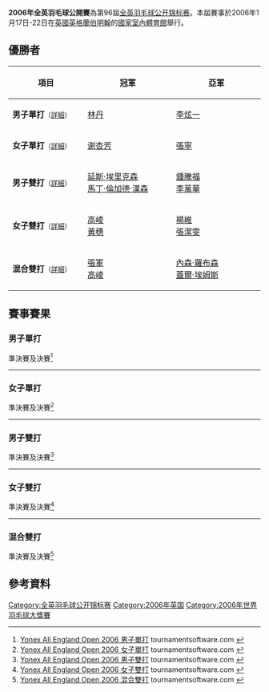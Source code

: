 {{noteTA|G1=Badminton}}
{{infobox badminton event
|name           = 2006年全英羽毛球超級賽
|image          =
|size           = 
|caption        =
|dates          = 2006年1月17日－1月22日
|number_edition = 第96屆
|level          = 
|prize_money    = 
|other          =
|location       = {{ENG}}[[伯明翰|伯明翰]]
|venue          = [[國家室內體育館|國家室內體育館]]
|previous       = 2005年全英羽毛球公開賽
|next           = 2007年全英羽毛球超級賽
}}
'''2006年全英羽毛球公開賽'''為第96屆[[全英羽毛球公开锦标赛|全英羽毛球公开锦标赛]]。本屆賽事於2006年1月17日-22日在[[英國|英國]][[英格蘭|英格蘭]][[伯明翰|伯明翰]]的[[國家室內體育館|國家室內體育館]]舉行。

== 優勝者 ==
{| class=wikitable style="font-size:small"
!width="200"|項目
!width="250"|冠軍
!width="250"|亞軍
|-
|'''男子單打'''<small>（[[#男子單打|詳細]]）</small>
|{{flagicon|CHN}} [[林丹|林丹]]
|{{flagicon|KOR}} [[李炫一|李炫一]]
|-
|'''女子單打'''<small>（[[#女子單打|詳細]]）</small>
|{{flagicon|CHN}} [[谢杏芳|谢杏芳]]
|{{flagicon|CHN}} [[张宁_(羽毛球运动员)|張寧]]
|-
|'''男子雙打'''<small>（[[#男子雙打|詳細]]）</small>
|{{flagicon|DEN}} [[延斯·埃里克森|延斯·埃里克森]]<br/>{{flagicon|DEN}} [[馬丁·倫加德·漢森|馬丁·倫加德·漢森]]
|{{flagicon|MAS}} [[鍾騰福|鍾騰福]]<br/>{{flagicon|MAS}} [[李萬華|李萬華]]
|-
|'''女子雙打'''<small>（[[#女子雙打|詳細]]）</small>
|{{flagicon|CHN}} [[高崚|高崚]]<br/>{{flagicon|CHN}} [[黃穗|黃穗]]
|{{flagicon|CHN}} [[楊維|楊維]]<br/>{{flagicon|CHN}} [[張潔雯|張潔雯]]
|-
|'''混合雙打'''<small>（[[#混合雙打|詳細]]）</small>
|{{flagicon|CHN}} [[张军_(羽毛球运动员)|張軍]]<br/>{{flagicon|CHN}} [[高崚|高崚]]
|{{flagicon|ENG}} [[內森·羅布森|內森·羅布森]]<br/>{{flagicon|ENG}} [[蓋爾·埃姆斯|蓋爾·埃姆斯]]
|}

== 賽事賽果 ==
=== 男子單打 ===
;準決賽及決賽<ref name="MS">[http://www.tournamentsoftware.com/sport/draw.aspx?id=30E8BC12-E247-44E1-A56B-A81D84BB7A59&draw=1 Yonex All England Open 2006 男子單打] tournamentsoftware.com {{en}}</ref>
{{4TeamBracket-Tennis3-v2
| team-width=200
| RD1-seed1=
| RD1-team1='''{{flagicon|CHN}} [[林丹|林丹]]
| RD1-score1-1='''15
| RD1-score1-2=10
| RD1-score1-3='''17
| RD1-seed2=
| RD1-team2={{flagicon|MAS}} [[李宗偉|李宗偉]]
| RD1-score2-1=9
| RD1-score2-2='''15
| RD1-score2-3=14

| RD1-seed3=
| RD1-team3={{flagicon|DEN}} [[彼得·蓋德|彼得·蓋德]]
| RD1-score3-1='''15
| RD1-score3-2=8
| RD1-score3-3=1
| RD1-seed4=
| RD1-team4='''{{flagicon|KOR}} [[李炫一|李炫一]]
| RD1-score4-1=3
| RD1-score4-2='''15
| RD1-score4-3='''15

| RD2-seed1=
| RD2-team1='''{{flagicon|CHN}} [[林丹|林丹]]
| RD2-score1-1='''15
| RD2-score1-2='''15
| RD2-score1-3=
| RD2-seed2=
| RD2-team2={{flagicon|KOR}} [[李炫一|李炫一]]
| RD2-score2-1=7
| RD2-score2-2=7
| RD2-score2-3=
}}
----
=== 女子單打 ===
;準決賽及決賽<ref name="WS">[http://www.tournamentsoftware.com/sport/draw.aspx?id=30E8BC12-E247-44E1-A56B-A81D84BB7A59&draw=9 Yonex All England Open 2006 女子單打] tournamentsoftware.com {{en}}</ref>
{{4TeamBracket-Tennis3-v2
| team-width=200
| RD1-seed1=
| RD1-team1='''{{flagicon|CHN}} [[张宁_(羽毛球运动员)|張寧]]
| RD1-score1-1='''11
| RD1-score1-2=9
| RD1-score1-3='''11
| RD1-seed2=
| RD1-team2={{flagicon|FRA}} [[皮紅艷|皮紅艷]]
| RD1-score2-1=3
| RD1-score2-2='''11
| RD1-score2-3=3

| RD1-seed3=
| RD1-team3={{flagicon|NED}} [[張海麗|張海麗]]
| RD1-score3-1='''13
| RD1-score3-2=0
| RD1-score3-3=7
| RD1-seed4=
| RD1-team4='''{{flagicon|CHN}} [[謝杏芳|謝杏芳]]
| RD1-score4-1=11
| RD1-score4-2='''11
| RD1-score4-3='''11

| RD2-seed1=
| RD2-team1={{flagicon|CHN}} [[张宁_(羽毛球运动员)|張寧]]
| RD2-score1-1=6
| RD2-score1-2='''11
| RD2-score1-3=2
| RD2-seed2=
| RD2-team2='''{{flagicon|CHN}} [[謝杏芳|謝杏芳]]
| RD2-score2-1='''11
| RD2-score2-2=4
| RD2-score2-3='''11
}}
----
=== 男子雙打 ===
;準決賽及決賽<ref name="MD">[http://www.tournamentsoftware.com/sport/draw.aspx?id=30E8BC12-E247-44E1-A56B-A81D84BB7A59&draw=14 Yonex All England Open 2006 男子雙打] tournamentsoftware.com {{en}}</ref>
{{4TeamBracket-Tennis3-v2
| team-width=200
| RD1-seed1=
| RD1-team1='''{{flagicon|MAS}} [[鍾騰福|鍾騰福]]<br/> {{flagicon|MAS}} [[李萬華|李萬華]]
| RD1-score1-1='''15
| RD1-score1-2='''15
| RD1-score1-3=
| RD1-seed2=
| RD1-team2={{flagicon|MAS}} [[凌文辉|凌文辉]]<br/> {{flagicon|MAS}} [[法鲁兹祖安|法鲁兹祖安]]
| RD1-score2-1=8
| RD1-score2-2=7
| RD1-score2-3=

| RD1-seed3=
| RD1-team3={{flagicon|MAS}} [[查基利阿都拉迪夫|查基利阿都拉迪夫]]<br/> {{flagicon|MAS}} [[顏德財|顏德財]]
| RD1-score3-1=14
| RD1-score3-2=9
| RD1-score3-3=
| RD1-seed4=
| RD1-team4='''{{flagicon|DEN}} [[延斯·埃里克森|延斯·埃里克森]]<br/> {{nowrap|{{flagicon|DEN}} [[馬丁·倫加德·漢森|馬丁·倫加德·漢森]]}}
| RD1-score4-1='''17
| RD1-score4-2='''15
| RD1-score4-3=

| RD2-seed1=
| RD2-team1={{flagicon|MAS}} [[鍾騰福|鍾騰福]] <br/> {{flagicon|MAS}} [[李萬華|李萬華]]
| RD2-score1-1=6
| RD2-score1-2='''17
| RD2-score1-3=2
| RD2-seed2=
| RD2-team2='''{{flagicon|DEN}} [[延斯·埃里克森|延斯·埃里克森]]<br/> {{nowrap|{{flagicon|DEN}} [[馬丁·倫加德·漢森|馬丁·倫加德·漢森]]}}
| RD2-score2-1='''15
| RD2-score2-2=14
| RD2-score2-3='''15
}}
----
=== 女子雙打 ===
;準決賽及決賽<ref name="WD">[http://www.tournamentsoftware.com/sport/draw.aspx?id=30E8BC12-E247-44E1-A56B-A81D84BB7A59&draw=20 Yonex All England Open 2006 女子雙打] tournamentsoftware.com {{en}}</ref>
{{4TeamBracket-Tennis3-v2
| team-width=200
| RD1-seed1=
| RD1-team1='''{{flagicon|CHN}} [[高崚|高崚]]<br/> {{flagicon|CHN}} [[黃穗|黃穗]]
| RD1-score1-1='''15
| RD1-score1-2='''15
| RD1-score1-3=
| RD1-seed2=
| RD1-team2={{flagicon|CHN}} [[魏軼力|魏軼力]]<br/> {{flagicon|CHN}} [[張亞雯|張亞雯]]
| RD1-score2-1=11
| RD1-score2-2=9
| RD1-score2-3=

| RD1-seed3=
| RD1-team3='''{{flagicon|CHN}} [[楊維|楊維]]<br/> {{flagicon|CHN}} [[張潔雯|張潔雯]]
| RD1-score3-1='''15
| RD1-score3-2='''15
| RD1-score3-3=
| RD1-seed4=
| RD1-team4={{flagicon|KOR}} [[李孝貞_(羽毛球運動員)|李孝貞]]<br/> {{flagicon|KOR}} [[李敬元|李敬元]]
| RD1-score4-1=4
| RD1-score4-2=9
| RD1-score4-3=

| RD2-seed1=
| RD2-team1='''{{flagicon|CHN}} [[高崚|高崚]]<br/> {{flagicon|CHN}} [[黃穗|黃穗]]
| RD2-score1-1=6
| RD2-score1-2='''15
| RD2-score1-3='''15
| RD2-seed2=
| RD2-team2={{flagicon|CHN}} [[楊維|楊維]]<br/> {{flagicon|CHN}} [[張潔雯|張潔雯]]
| RD2-score2-1='''15
| RD2-score2-2=11
| RD2-score2-3=2
}}
----
=== 混合雙打 ===
;準決賽及決賽<ref name="XD">[http://www.tournamentsoftware.com/sport/draw.aspx?id=30E8BC12-E247-44E1-A56B-A81D84BB7A59&draw=16 Yonex All England Open 2006 混合雙打] tournamentsoftware.com {{en}}</ref>
{{4TeamBracket-Tennis3-v2
| team-width=200
| RD1-seed1=
| RD1-team1={{flagicon|KOR}} [[李在珍|李在珍]]<br/> {{flagicon|KOR}} [[李孝貞_(羽毛球運動員)|李孝貞]]
| RD1-score1-1=16
| RD1-score1-2=11
| RD1-score1-3=
| RD1-seed2=
| RD1-team2='''{{flagicon|CHN}} [[张军_(羽毛球运动员)|張軍]]<br/> {{flagicon|CHN}} [[高崚|高崚]]
| RD1-score2-1='''17
| RD1-score2-2='''15
| RD1-score2-3=

| RD1-seed3=
| RD1-team3='''{{flagicon|ENG}} [[內森·羅布森|內森·羅布森]]<br/> {{flagicon|ENG}} [[蓋爾·埃姆斯|蓋爾·埃姆斯]]
| RD1-score3-1='''15
| RD1-score3-2='''15
| RD1-score3-3=
| RD1-seed4=
| RD1-team4={{flagicon|INA}} [[諾瓦·維迪安托|諾瓦·維迪安托]]<br/> {{flagicon|INA}} [[利利亞納·納西爾|利利亞納·納西爾]]
| RD1-score4-1=12
| RD1-score4-2=4
| RD1-score4-3=

| RD2-seed1=
| RD2-team1='''{{flagicon|CHN}} [[张军_(羽毛球运动员)|張軍]]<br/> {{flagicon|CHN}} [[高崚|高崚]]
| RD2-score1-1=12
| RD2-score1-2='''17
| RD2-score1-3='''15
| RD2-seed2=
| RD2-team2={{flagicon|ENG}} [[內森·羅布森|內森·羅布森]]<br/> {{flagicon|ENG}} [[蓋爾·埃姆斯|蓋爾·埃姆斯]]
| RD2-score2-1='''15
| RD2-score2-2=14
| RD2-score2-3=1
}}

== 參考資料 ==
{{Reflist}}

{{All England}}

[[Category:全英羽毛球公开锦标赛|Category:全英羽毛球公开锦标赛]]
[[Category:2006年英国|Category:2006年英国]]
[[Category:2006年世界羽毛球大獎賽|Category:2006年世界羽毛球大獎賽]]
